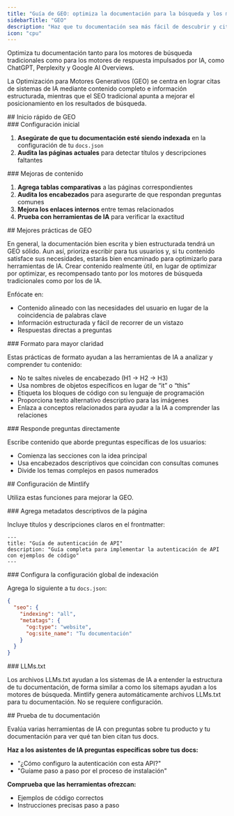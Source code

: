 ```yaml
---
title: "Guía de GEO: optimiza la documentación para la búsqueda y los motores de respuesta de IA"
sidebarTitle: "GEO"
description: "Haz que tu documentación sea más fácil de descubrir y citada con mayor frecuencia por herramientas de IA"
icon: "cpu"
---
```


Optimiza tu documentación tanto para los motores de búsqueda tradicionales como para los motores de respuesta impulsados por IA, como ChatGPT, Perplexity y Google AI Overviews.

La Optimización para Motores Generativos (GEO) se centra en lograr citas de sistemas de IA mediante contenido completo e información estructurada, mientras que el SEO tradicional apunta a mejorar el posicionamiento en los resultados de búsqueda.

<div id="geo-quickstart">
  ## Inicio rápido de GEO
</div>

<div id="initial-setup">
  ### Configuración inicial
</div>

1. **Asegúrate de que tu documentación esté siendo indexada** en la configuración de tu `docs.json`
2. **Audita las páginas actuales** para detectar títulos y descripciones faltantes

<div id="content-improvements">
  ### Mejoras de contenido
</div>

1. **Agrega tablas comparativas** a las páginas correspondientes
2. **Audita los encabezados** para asegurarte de que respondan preguntas comunes
3. **Mejora los enlaces internos** entre temas relacionados
4. **Prueba con herramientas de IA** para verificar la exactitud

<div id="geo-best-practices">
  ## Mejores prácticas de GEO
</div>

En general, la documentación bien escrita y bien estructurada tendrá un GEO sólido. Aun así, prioriza escribir para tus usuarios y, si tu contenido satisface sus necesidades, estarás bien encaminado para optimizarlo para herramientas de IA. Crear contenido realmente útil, en lugar de optimizar por optimizar, es recompensado tanto por los motores de búsqueda tradicionales como por los de IA.

Enfócate en:

- Contenido alineado con las necesidades del usuario en lugar de la coincidencia de palabras clave
- Información estructurada y fácil de recorrer de un vistazo
- Respuestas directas a preguntas

<div id="format-for-clarity">
  ### Formato para mayor claridad
</div>

Estas prácticas de formato ayudan a las herramientas de IA a analizar y comprender tu contenido:

- No te saltes niveles de encabezado (H1 → H2 → H3)
- Usa nombres de objetos específicos en lugar de “it” o “this”
- Etiqueta los bloques de código con su lenguaje de programación
- Proporciona texto alternativo descriptivo para las imágenes
- Enlaza a conceptos relacionados para ayudar a la IA a comprender las relaciones

<div id="answer-questions-directly">
  ### Responde preguntas directamente
</div>

Escribe contenido que aborde preguntas específicas de los usuarios:

- Comienza las secciones con la idea principal
- Usa encabezados descriptivos que coincidan con consultas comunes
- Divide los temas complejos en pasos numerados

<div id="mintlify-configuration">
  ## Configuración de Mintlify
</div>

Utiliza estas funciones para mejorar la GEO.

<div id="add-descriptive-page-metadata">
  ### Agrega metadatos descriptivos de la página
</div>

Incluye títulos y descripciones claros en el frontmatter:

```mdx
---
title: "Guía de autenticación de API"
description: "Guía completa para implementar la autenticación de API con ejemplos de código"
---
```

<div id="configure-global-indexing-settings">
  ### Configura la configuración global de indexación
</div>

Agrega lo siguiente a tu `docs.json`:

```json
{
  "seo": {
    "indexing": "all",
    "metatags": {
      "og:type": "website",
      "og:site_name": "Tu documentación"
    }
  }
}
```

<div id="llmstxt">
  ### LLMs.txt
</div>

Los archivos LLMs.txt ayudan a los sistemas de IA a entender la estructura de tu documentación, de forma similar a como los sitemaps ayudan a los motores de búsqueda. Mintlify genera automáticamente archivos LLMs.txt para tu documentación. No se requiere configuración.

<div id="testing-your-documentation">
  ## Prueba de tu documentación
</div>

Evalúa varias herramientas de IA con preguntas sobre tu producto y tu documentación para ver qué tan bien citan tus docs.

**Haz a los asistentes de IA preguntas específicas sobre tus docs:**

- "¿Cómo configuro la autenticación con esta API?"
- "Guíame paso a paso por el proceso de instalación"

**Comprueba que las herramientas ofrezcan:**

- Ejemplos de código correctos
- Instrucciones precisas paso a paso